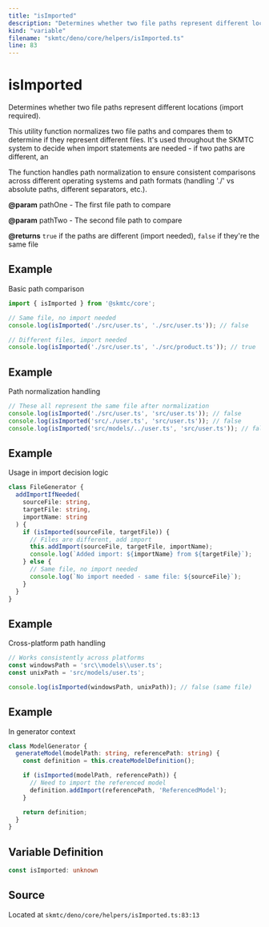 ```yaml
---
title: "isImported"
description: "Determines whether two file paths represent different locations (import required)."
kind: "variable"
filename: "skmtc/deno/core/helpers/isImported.ts"
line: 83
---
```


# isImported

Determines whether two file paths represent different locations (import required).

This utility function normalizes two file paths and compares them to determine
if they represent different files. It's used throughout the SKMTC system to
decide when import statements are needed - if two paths are different, an

The function handles path normalization to ensure consistent comparisons
across different operating systems and path formats (handling './' vs absolute
paths, different separators, etc.).


**@param** pathOne - The first file path to compare

**@param** pathTwo - The second file path to compare

**@returns** `true` if the paths are different (import needed), `false` if they're the same file


## Example

Basic path comparison
```typescript
import { isImported } from '@skmtc/core';

// Same file, no import needed
console.log(isImported('./src/user.ts', './src/user.ts')); // false

// Different files, import needed
console.log(isImported('./src/user.ts', './src/product.ts')); // true
```


## Example

Path normalization handling
```typescript
// These all represent the same file after normalization
console.log(isImported('./src/user.ts', 'src/user.ts')); // false
console.log(isImported('src/./user.ts', 'src/user.ts')); // false
console.log(isImported('src/models/../user.ts', 'src/user.ts')); // false
```


## Example

Usage in import decision logic
```typescript
class FileGenerator {
  addImportIfNeeded(
    sourceFile: string,
    targetFile: string,
    importName: string
  ) {
    if (isImported(sourceFile, targetFile)) {
      // Files are different, add import
      this.addImport(sourceFile, targetFile, importName);
      console.log(`Added import: ${importName} from ${targetFile}`);
    } else {
      // Same file, no import needed
      console.log(`No import needed - same file: ${sourceFile}`);
    }
  }
}
```


## Example

Cross-platform path handling
```typescript
// Works consistently across platforms
const windowsPath = 'src\\models\\user.ts';
const unixPath = 'src/models/user.ts';

console.log(isImported(windowsPath, unixPath)); // false (same file)
```


## Example

In generator context
```typescript
class ModelGenerator {
  generateModel(modelPath: string, referencePath: string) {
    const definition = this.createModelDefinition();

    if (isImported(modelPath, referencePath)) {
      // Need to import the referenced model
      definition.addImport(referencePath, 'ReferencedModel');
    }

    return definition;
  }
}
```

## Variable Definition

```typescript
const isImported: unknown
```

## Source

Located at `skmtc/deno/core/helpers/isImported.ts:83:13`

